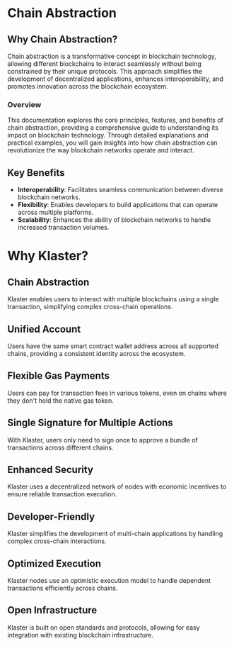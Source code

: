 # Chain Abstraction

## Why Chain Abstraction?

Chain abstraction is a transformative concept in blockchain technology, allowing different blockchains to interact seamlessly without being constrained by their unique protocols. This approach simplifies the development of decentralized applications, enhances interoperability, and promotes innovation across the blockchain ecosystem.

### Overview

This documentation explores the core principles, features, and benefits of chain abstraction, providing a comprehensive guide to understanding its impact on blockchain technology. Through detailed explanations and practical examples, you will gain insights into how chain abstraction can revolutionize the way blockchain networks operate and interact.

## Key Benefits

- **Interoperability**: Facilitates seamless communication between diverse blockchain networks.
- **Flexibility**: Enables developers to build applications that can operate across multiple platforms.
- **Scalability**: Enhances the ability of blockchain networks to handle increased transaction volumes.

# Why Klaster?

## Chain Abstraction

Klaster enables users to interact with multiple blockchains using a single transaction, simplifying complex cross-chain operations.

## Unified Account

Users have the same smart contract wallet address across all supported chains, providing a consistent identity across the ecosystem.

## Flexible Gas Payments

Users can pay for transaction fees in various tokens, even on chains where they don't hold the native gas token.

## Single Signature for Multiple Actions

With Klaster, users only need to sign once to approve a bundle of transactions across different chains.

## Enhanced Security

Klaster uses a decentralized network of nodes with economic incentives to ensure reliable transaction execution.

## Developer-Friendly

Klaster simplifies the development of multi-chain applications by handling complex cross-chain interactions.

## Optimized Execution

Klaster nodes use an optimistic execution model to handle dependent transactions efficiently across chains.

## Open Infrastructure

Klaster is built on open standards and protocols, allowing for easy integration with existing blockchain infrastructure.
